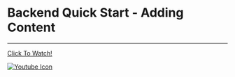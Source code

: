 # Backend Quick Start - Adding Content

---

[Click To Watch!](https://youtu.be/xUVZsfOExqU)

[![Youtube Icon](https://curator.interworks.com/file/youtube-icon-svg)](https://youtu.be/xUVZsfOExqU)
